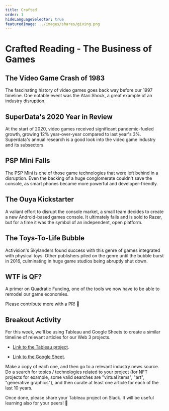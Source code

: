 ```yaml
---
title: Crafted
order: 1
hideLanguageSelector: true
featuredImage: ../images/shares/giving.png
---
```


# Crafted Reading - The Business of Games

## <Link to="https://en.wikipedia.org/wiki/Video_game_crash_of_1983">The Video Game Crash of 1983</Link>

The fascinating history of video games goes back way before our 1997 timeline. One notable event was the Atari Shock, a great example of an industry disruption.

## <Link to="https://www.superdataresearch.com/blog/2020-year-in-review">SuperData's 2020 Year in Review</Link>

At the start of 2020, video games received significant pandemic-fueled growth, growing 12% year-over-year compared to last year's 3%. Superdata's annual research is a good look into the video game industry and its subsectors.

## <Link to="https://www.macworld.com/article/1142857/pspgo.html">PSP Mini Falls</Link>

The PSP Mini is one of those game technologies that were left behind in a disruption. Even the backing of a huge conglomerate couldn't save the console, as smart phones became more powerful and developer-friendly. 
 
## <Link to="https://www.kickstarter.com/projects/ouya/ouya-a-new-kind-of-video-game-console">The Ouya Kickstarter</Link>

A valiant effort to disrupt the console market, a small team decides to create a new Android-based games console. It ultimately fails and <Link to="https://techcrunch.com/2019/05/22/seven-years-later-the-ouya-is-dead-for-real/">is sold to Razer</Link>, but for a time it was the symbol of an independent, open platform.

## <Link to="https://www.gamesindustry.biz/articles/2016-05-11-the-death-of-toys-to-life">The Toys-To-Life Bubble</Link>

Activision's Skylanders found success with this genre of games integrated with physical toys. Other publishers piled on the genre until the bubble burst in 2016, culminating in huge game studios being abruptly shut down.

## <Link to="https://wtfisqf.com/">WTF is QF?</Link>

A primer on Quadratic Funding, one of the tools we now have to be able to remodel our game economies.

Please contribute more with a PR! 📝

## Breakout Activity

For this week, we'll be using Tableau and Google Sheets to create a similar timeline of relevant articles for our Web 3 projects.

- [Link to the Tableau project](https://public.tableau.com/profile/paul.gadi#!/vizhome/GameIndustryTimeline/GameIndustryTimelinebasedonselectGamasutraArticles).

- [Link to the Google Sheet](https://docs.google.com/spreadsheets/d/1NwNkNDqk31cKXO5e5vm3xWs4ieUU-sgot_7hu6f4pmg/edit#gid=0).

Make a copy of each one, and then go to a relevant industry news source. Do a search for topics / technologies related to your project (for NFT projects for example, some valid searches are "virtual items", "art", "generative graphics"), and then curate at least one article for each of the last 10 years.

Once done, please share your Tableau project on Slack. It will be useful learning also for your peers! 🙌